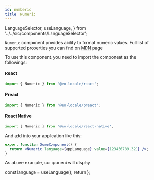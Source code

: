 ```yaml
---
id: numberic
title: Numeric
---
```


  LanguageSelector,
  useLanguage,
} from '../../src/components/LanguageSelector';

`Numeric` component provides ability to format numeric values.
Full list of supported properties you can find on [MDN](https://developer.mozilla.org/en-US/docs/Web/JavaScript/Reference/Global_Objects/NumberFormat) page

To use this component, you need to import the component as the followings:

#### React

```jsx
import { Numeric } from '@eo-locale/react';
```

#### Preact

```jsx
import { Numeric } from '@eo-locale/preact';
```

#### React Native

```jsx
import { Numeric } from '@eo-locale/react-native';
```

And add into your application like this:

```jsx
export function SomeComponent() {
  return <Numeric language={appLanguage} value={123456789.321} />;
}
```

As above example, component will display <LanguageSelector><Highlight><Preview/></Highlight></LanguageSelector>

  const language = useLanguage();
  return <Numeric language={language} value={123456789.321} />
};


